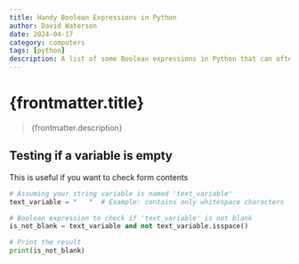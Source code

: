 ```yaml
---
title: Handy Boolean Expressions in Python
author: David Waterson
date: 2024-04-17
category: computers
tags: [python]
description: A list of some Boolean expressions in Python that can often come in useful    
---
```

# {frontmatter.title}
> {frontmatter.description}
## Testing if a variable is empty

This is useful if you want to check form contents

```py
# Assuming your string variable is named 'text_variable'
text_variable = "   "  # Example: contains only whitespace characters

# Boolean expression to check if 'text_variable' is not blank
is_not_blank = text_variable and not text_variable.isspace()

# Print the result
print(is_not_blank)
```
